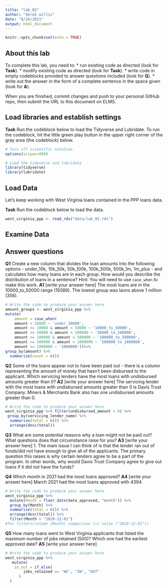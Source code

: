 ```yaml
---
title: "lab_02"
author: "derek willis"
date: "8/24/2021"
output: html_document
---
```


```r
knitr::opts_chunk$set(echo = TRUE)
```

## About this lab

To complete this lab, you need to:
* run existing code as directed (look for **Task**).
* modify existing code as directed (look for **Task**).
* write code in empty codeblocks provided to answer questions included (look for **Q**).
* write out the answer in the form of a complete sentence in the space given (look for **A**).

When you are finished, commit changes and push to your personal GitHub repo, then submit the URL to this document on ELMS.

## Load libraries and establish settings

**Task** Run the codeblock below to load the Tidyverse and Lubridate. To run the codeblock, hit the little green play button in the upper right corner of the gray area (the codeblock) below.

```r
# Turn off scientific notation
options(scipen=999)

# Load the tidyverse and lubridate
library(tidyverse)
library(lubridate)
```

## Load Data

Let's keep working with West Virginia loans contained in the PPP loans data.  

**Task** Run the codeblock below to load the data.

```r
west_virginia_ppp <- read_rds("data/lab_02.rds")
```

## Examine Data

## Answer questions

**Q1** Create a new column that divides the loan amounts into the following options - under_10k, 10k_50k, 50k_100k, 100k_500k, 500k_1m, 1m_plus - and calculates how many loans are in each group. How would you describe the distribution of loans in a sentence?
Hint: You will need to use `case_when` to make this work.
**A1** [write your answer here] The most loans are in the 10000_to_50000 range (15089). The lowest group was laons above 1 million (356).

```r
# Write the code to produce your answer here
amount_groups <- west_virginia_ppp %>%
mutate(
    amount = case_when(
    amount < 10000 ~ 'under_10000',
    amount >= 10000 & amount < 50000 ~ '10000_to_50000',
    amount >= 50000 & amount < 100000 ~ '50000_to_100000',
    amount >= 100000 & amount < 500000 ~ '100000_to_500000',
    amount >= 500000 & amount < 1000000 ~ '500000_to_1000000',
    amount >= 1000000 ~ '1000000'))%>%
group_by(amount) %>%
  summarize(count = n())

```

**Q2** Some of the loans appear not to have been paid out - there is a column representing the amount of money that hasn't been disbursed to the applicant. Which servicing lenders have the most loans with undisbursed amounts greater than 0?
**A2** [write your answer here] The servicing lender with the most loans with undisbursed amounts greater than 0 is Davis Trust Company. Miners & Merchants Bank also has one undisbursed amounts greater than 0.

```r
# Write the code to produce your answer here
west_virginia_ppp %>% filter(undisbursed_amount > 0) %>%
 group_by(servicing_lender_name) %>%
  summarise(total = n()) %>%
  arrange(desc(total))
```

**Q3** What are some potential reasons why a loan might not be paid out? What questions does that circumstance raise for you? 
**A3** [write your answer here] 1. The main issue I can think of is that the lender ran out of funds/did not have enough to give all of the applicants. The primary question this raises is why certain lenders agree to be a part of the program. In other words, why would Davis Trust Company agree to give out loans if it did not have the funds?


**Q4** Which month in 2021 had the most loans approved?
**A4** [write your answer here] March 2021 had the most loans approved with 4394.

```r
# Write the code to produce your answer here
west_virginia_ppp %>%
  mutate(Month = floor_date(date_approved, "month")) %>%
  group_by(Month) %>%
  summarise(total = n()) %>%
  arrange(desc(total)) %>%
  filter(Month > "2020-12-01")
#for filters(column (Month) comparison (>) value ("2020-12-01"))
```

**Q5** How many loans went to West Virginia applicants that listed the maximum number of jobs retained (500)? Which one had the earliest approved date?
**A5** [write your answer here]

```r
# Write the code to produce your answer here
west_virginia_ppp %>% 
   mutate(
    in_out = if_else(
        jobs_retained == 'WV', "IN", "OUT"
      )
  )
  
```
